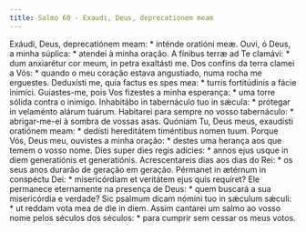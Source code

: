 ```yaml
---
title: Salmo 60 - Exaudi, Deus, deprecationem meam
---
```


<div class="grid grid-cols-2 gap-5">
  <span class="col-6 dropcaps text-justify">
    Exáudi, Deus, deprecatiónem meam: * inténde oratióni meæ.
  </span>
  <span class="col-6 dropcaps text-justify">
    Ouvi, ó Deus, a minha súplica: * atendei à minha oração.
  </span>
  <span class="col-6 text-justify">
    A fínibus terræ ad Te clamávi: * dum anxiarétur cor meum, in petra exaltásti
    me.
  </span>
  <span class="col-6 text-justify">
    Dos confins da terra clamei a Vós: * quando o meu coração estava angustiado,
    numa rocha me erguestes.
  </span>
  <span class="col-6 text-justify">
    Deduxísti me, quia factus es spes mea: * turris fortitúdinis a fácie
    inimíci.
  </span>
  <span class="col-6 text-justify">
    Guiastes-me, pois Vos fizestes a minha esperança: * uma torre sólida contra
    o inimigo.
  </span>
  <span class="col-6 text-justify">
    Inhabitábo in tabernáculo tuo in sǽcula: * prótegar in velaménto alárum
    tuárum.
  </span>
  <span class="col-6 text-justify">
    Habitarei para sempre no vosso tabernáculo: * abrigar-me-ei à sombra de
    vossas asas.
  </span>
  <span class="col-6 text-justify">
    Quóniam Tu, Deus meus, exaudísti oratiónem meam: * dedísti hereditátem
    timéntibus nomen tuum.
  </span>
  <span class="col-6 text-justify">
    Porque Vós, Deus meu, ouvistes a minha oração: * destes uma herança aos que
    temem o vosso nome.
  </span>
  <span class="col-6 text-justify">
    Dies super dies regis adícies: * annos ejus usque in diem generatiónis et
    generatiónis.
  </span>
  <span class="col-6 text-justify">
    Acrescentareis dias aos dias do Rei: * os seus anos durarão de geração em
    geração.
  </span>
  <span class="col-6 text-justify">
    Pérmanet in ætérnum in conspéctu Dei: * misericórdiam et veritátem ejus quis
    requíret?
  </span>
  <span class="col-6 text-justify">
    Ele permanece eternamente na presença de Deus: * quem buscará a sua
    misericórdia e verdade?
  </span>
  <span class="col-6 text-justify">
    Sic psalmum dicam nómini tuo in sǽculum sǽculi: * ut reddam vota mea de die
    in diem.
  </span>
  <span class="col-6 text-justify">
    Assim cantarei um salmo ao vosso nome pelos séculos dos séculos: * para
    cumprir sem cessar os meus votos.
  </span>
</div>
